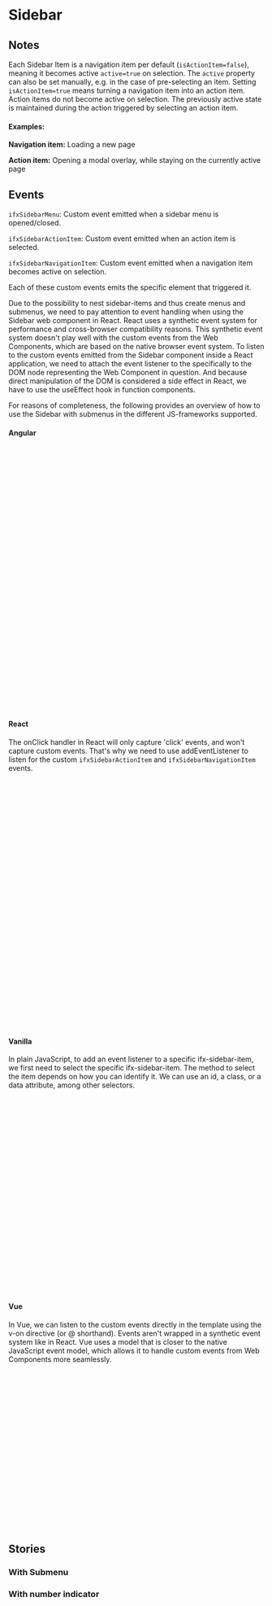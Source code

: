  
<Meta of={SidebarStories} />

# Sidebar

<Canvas of={SidebarStories.Default} sourceState="shown" />

<Controls />


## Notes
Each Sidebar Item is a navigation item per default (``isActionItem=false``), meaning it becomes active ``active=true`` on selection. 
The ``active`` property can also be set manually, e.g. in the case of pre-selecting an item.
Setting ``isActionItem=true`` means turning a navigation item into an action item. Action items do not become active on selection.
The previously active state is maintained during the action triggered by selecting an action item.

#### Examples:

<b>Navigation item:</b> Loading a new page

<b>Action item:</b> Opening a modal overlay, while staying on the currently active page


## Events

 ``ifxSidebarMenu``: Custom event emitted when a sidebar menu is opened/closed.

 ``ifxSidebarActionItem``: Custom event emitted when an action item is selected.

 ``ifxSidebarNavigationItem``: Custom event emitted when a navigation item becomes active on selection.

Each of these custom events emits the specific element that triggered it.

Due to the possibility to nest sidebar-items and thus create menus and submenus, we need to pay attention to event handling when using the Sidebar web component in React.
React uses a synthetic event system for performance and cross-browser compatibility reasons. 
This synthetic event system doesn't play well with the custom events from the Web Components, which are based on the native browser event system.
To listen to the custom events emitted from the Sidebar component inside a React application, we need to attach the event listener to the specifically to the DOM node representing the Web Component in question. 
And because direct manipulation of the DOM is considered a side effect in React, we have to use the useEffect hook in function components.

For reasons of completeness, the following provides an overview of how to use the Sidebar with submenus in the different JS-frameworks supported.

#### Angular

```js
//app.component.html
  <ifx-sidebar application-name="Application Name">
    <ifx-sidebar-item>
      Header Section
      <ifx-sidebar-item icon="image-16">
        Item One
        <ifx-sidebar-item (ifxSidebarNavigationItem)="handleSidebarNavigationItemClick($event)" target="_blank"
          icon="image-16">Click me</ifx-sidebar-item>
        <ifx-sidebar-item icon="image-16" active="true">
          Menu Item 2
        </ifx-sidebar-item>
      </ifx-sidebar-item>
    </ifx-sidebar-item>
    <ifx-sidebar-item href="http://google.com" target="_blank" icon="image-16">Item Two</ifx-sidebar-item>
    <ifx-sidebar-item href="http://google.com" target="_blank" icon="image-16">Item Three</ifx-sidebar-item>
    <ifx-sidebar-item href="http://google.com" target="_blank" icon="image-16">Item Four</ifx-sidebar-item>
  </ifx-sidebar>

//app.component.ts
@Component({
  selector: 'app-root',
  templateUrl: './app.component.html',
  styleUrls: ['./app.component.scss']
})
export class AppComponent {
  title = 'my-app';

  ...

  handleSidebarNavigationItemClick(event: any) {
    console.log('Sidebar item clicked', event.detail);
  }

  ...
}
```

#### React

The onClick handler in React will only capture 'click' events, and won't capture custom events. 
That's why we need to use addEventListener to listen for the custom ``ifxSidebarActionItem`` and ``ifxSidebarNavigationItem`` events.

```js
function Sidebar() {
  ...

  const sidebarItemRefExampleClick = useRef(null);  // Create a ref for the specific sidebar item
  useEffect(() => {
    const sidebarItemElementExampleClick = sidebarItemRefExampleClick.current;

    // Add event listener for 'ifxSidebarActionItem' event on a specific sidebarItemElement
    const handleNavigationItemClicked = (event) => {
      console.log("Nested Sidebar navigation item clicked", event.detail);
    }
    sidebarItemElementExampleClick.addEventListener('ifxSidebarNavigationItem', handleNavigationItemClicked);

    // Return a cleanup function to remove the event listener
    return () => {
      sidebarItemElementExampleClick.removeEventListener('ifxSidebarNavigationItem', handleNavigationItemClicked);
    };
  }, []);  // Empty array means the effect will run only on mount and unmount
  
  ...

  return (
    <div>
      <IfxSidebar application-name="Application Name">
        <IfxSidebarItem target="_blank" ref={sidebarItemRefExampleClick} icon="image-16">
          Menu Item 3
        </IfxSidebarItem>
      </IfxSidebar>
   </div>
  )
}

export default Sidebar;

```


#### Vanilla

In plain JavaScript, to add an event listener to a specific ifx-sidebar-item, we first need to select the specific ifx-sidebar-item. 
The method to select the item depends on how you can identify it. 
We can use an id, a class, or a data attribute, among other selectors.

```js
 <ifx-sidebar application-name="Application Name">
      <ifx-sidebar-item>
        Header Section
        <ifx-sidebar-item icon="image-16">
          Menu Item
          <ifx-sidebar-item id="sidebarItemClickable" target="_blank" icon="image-16">Click
            me</ifx-sidebar-item>
          <ifx-sidebar-item icon="image-16" active="true">
            Menu Item 2
          </ifx-sidebar-item>
        </ifx-sidebar-item>
      </ifx-sidebar-item>
    </ifx-sidebar-item>
  </ifx-sidebar>

...

<script>
  const sidebarItem = document.querySelector('#sidebarItemClickable');

  document.addEventListener('DOMContentLoaded', (event) => {
   sidebarItem.addEventListener('ifxSidebarNavigationItem', function (event) {
      console.log('Sidebar item clicked', event.detail);
    });
  });
</script>
```

#### Vue
In Vue, we can listen to the custom events directly in the template using the v-on directive (or @ shorthand). 
Events aren't wrapped in a synthetic event system like in React. 
Vue uses a model that is closer to the native JavaScript event model, which allows it to handle custom events from Web Components more seamlessly. 

```js
<template>
  <div class="app">
    <ifx-sidebar application-name="Application Name" id="sidebar">
      <ifx-sidebar-item target="_blank" icon="image-16" @click="handleItemClick">
        Handle item click
      </ifx-sidebar-item>
    </ifx-sidebar>
  </div>
</template>

...

<script setup>
import { ref, computed } from 'vue';

// Define the handleItemClick function in the Vue component
const handleItemClick = (item) => {
  console.log("Sidebar item clicked", item.currentTarget);
};

</script>

```

## Stories

### With Submenu
<Canvas of={SidebarStories.WithSubmenu} sourceState="shown" />


### With number indicator
<Canvas of={SidebarStories.WithNumberIndicator} sourceState="shown" />
